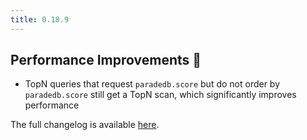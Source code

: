 ```yaml
---
title: 0.18.9
---
```


## Performance Improvements 🚀

- TopN queries that request `paradedb.score` but do not order by `paradedb.score` still get a TopN scan,
  which significantly improves performance

The full changelog is available [here](https://github.com/paradedb/paradedb/releases/tag/v0.18.9).
